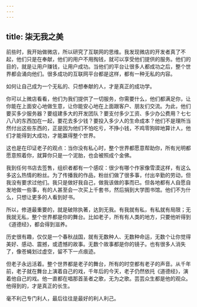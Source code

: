 ```yaml
---
---
---
```

title: 柒无我之美
---




前些时，我开始做微店，所以研究了互联网的思维。我发现微店的开发者真了不起，他们只是在奉献，他们的用户不用掏钱，就可以享受他们提供的服务。他们的目的，就是让用户赚钱，让用户成功。当他们的平台让很多人都成功之后，整个世界都会涌向他们。很多成功的互联网平台都是这样，都有一种无私的内容。

如何让自己成为一个无私的、只想奉献的人，才是真正的成功学。

你可以上微店看看，他们为我们提供了一切服务，你需要什么，他们都满足你，让你能在上面安心地做生意，让你能安心地在上面跟客户、朋友们交流。为此，他们要买多少服务器？要组建多大的开发团队？要支付多少工资、多少办公费用？七七八八的东西加在一起，要花去多少钱？要投入多少人的生命成本？他们不是理所当然付出这些东西的，正是因为他们不怕吃亏，不挣小钱，不鸡零狗碎地算计人，他们才能得到大成功，才能赢得整个世界。

这也是在印证老子的观点：当你没有私心时，整个世界都愿意帮助你，所有光明都愿意照着你，就算你只是一个泥胎，也会被照成个金佛。

我到任何书店去签售，组织者都有一个感叹：很少有哪个作家像雪漠这样，有这么多这么热情的粉丝。为了传播我的作品，粉丝们做了很多事，付出辛勤的劳动，但我没有要求过他们。我只是做好我自己，做我该做的事而已。但各地都有人自愿自发地做一些事，有的人甚至会一次买上千套书，然后捐到大学图书馆。他们不为什么，只想让更多的人看到好书。

所以，修道最重要的，就是破除执著，达到无我。有我就有私，有私就有局限；无我就无私，整个世界都是你的舞台。比如老子，所有有人类的地方，只要他听得到《道德经》，都会得到滋养。

历史很有趣，仅仅是一个春秋战国，就有无数种人、无数种命运，无数个让你觉得美好、感动、震撼，或遗憾的故事。无数个故事都是你的镜子。也有很多人消失了，像苍蝇划过虚空，留不下一点痕迹。

但老子永远活着。整个世界都是老子的舞台，所有的时空都有老子的声音。从千年前，老子就在舞台上演着自己的戏，千年后的今天，老子仍然依托《道德经》，演着他自己的戏。他一直都在唱那首圣者之歌，无为之歌。芸芸众生都是他的观众。他得到的，才是真正的长生。

毫不利己专门利人，最后往往是最好的利人利己。